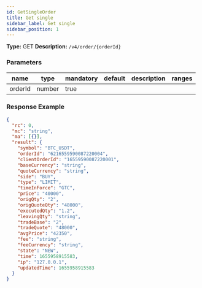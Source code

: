 ```yaml
---
id: GetSingleOrder
title: Get single
sidebar_label: Get single
sidebar_position: 1
---
```


**Type:** GET **Description:** `/v4/order/{orderId}`

### Parameters

| name    | type   | mandatory | default | description | ranges |
| ------- | ------ | --------- | ------- | ----------- | ------ |
| orderId | number | true      |         |             |        |

### Response Example

```json title="Response"
{
  "rc": 0,
  "mc": "string",
  "ma": [{}],
  "result": {
    "symbol": "BTC_USDT",
    "orderId": "6216559590087220004",
    "clientOrderId": "16559590087220001",
    "baseCurrency": "string",
    "quoteCurrency": "string",
    "side": "BUY",
    "type": "LIMIT",
    "timeInForce": "GTC",
    "price": "40000",
    "origQty": "2",
    "origQuoteQty": "48000",
    "executedQty": "1.2",
    "leavingQty": "string",
    "tradeBase": "2",
    "tradeQuote": "48000",
    "avgPrice": "42350",
    "fee": "string",
    "feeCurrency": "string",
    "state": "NEW",
    "time": 1655958915583,
    "ip": "127.0.0.1",
    "updatedTime": 1655958915583
  }
}
```

